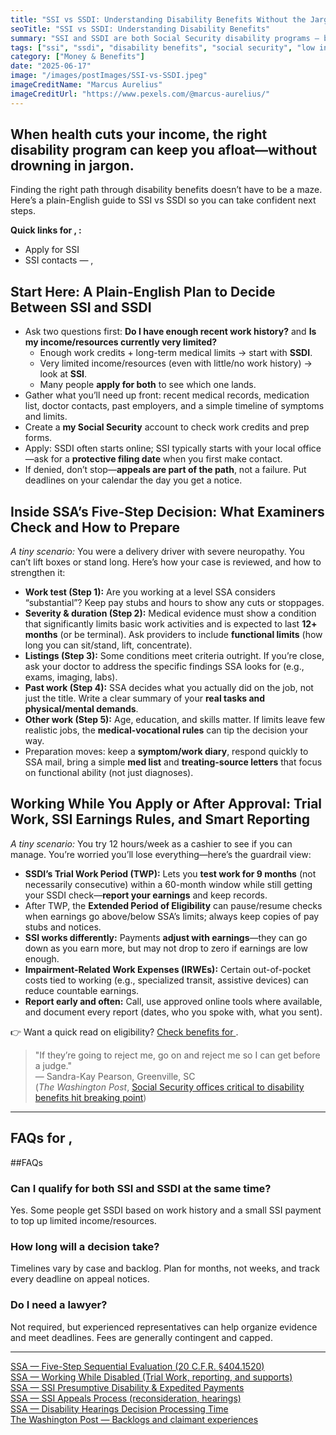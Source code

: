 ```yaml
---
title: "SSI vs SSDI: Understanding Disability Benefits Without the Jargon"
seoTitle: "SSI vs SSDI: Understanding Disability Benefits"
summary: "SSI and SSDI are both Social Security disability programs — but they serve different people and have different rules. This guide breaks down the key differences and helps you figure out which one you may qualify for."
tags: ["ssi", "ssdi", "disability benefits", "social security", "low income"]
category: ["Money & Benefits"]
date: "2025-06-17"
image: "/images/postImages/SSI-vs-SSDI.jpeg"
imageCreditName: "Marcus Aurelius"
imageCreditUrl: "https://www.pexels.com/@marcus-aurelius/"
---
```


## When health cuts your income, the right disability program can keep you afloat—without drowning in jargon.

Finding the right path through disability benefits doesn’t have to be a maze. Here’s a plain-English guide to SSI vs SSDI so you can take confident next steps.

<BenefitsCtaBanner focus="ssi" copy="Get monthly cash assistance with SSI if you're elderly, blind, or disabled and have limited income."/>

<IfLocation>
<div className="not-prose my-12 p-4 rounded-xl border-[3px] bg-muted">
  <p className="mb-2"><strong>Quick links for <City/>, <State/>:</strong></p>
  <ul className="list-disc ml-5 space-y-1">
    <li><ResourceLink name="ssi">Apply for SSI</ResourceLink></li>
    <li><ResourceLink name="ssi" field="contact">SSI contacts<IfLocation> — <City/>, <State/></IfLocation></ResourceLink></li>
  </ul>
</div>
</IfLocation>

## Start Here: A Plain-English Plan to Decide Between SSI and SSDI

- Ask two questions first: **Do I have enough recent work history?** and **Is my income/resources currently very limited?**  
  - Enough work credits + long-term medical limits → start with **SSDI**.  
  - Very limited income/resources (even with little/no work history) → look at **SSI**.  
  - Many people **apply for both** to see which one lands.
- Gather what you’ll need up front: recent medical records, medication list, doctor contacts, past employers, and a simple timeline of symptoms and limits.
- Create a **my Social Security** account to check work credits and prep forms.  
- Apply: SSDI often starts online; SSI typically starts with your local office—ask for a **protective filing date** when you first make contact.
- If denied, don’t stop—**appeals are part of the path**, not a failure. Put deadlines on your calendar the day you get a notice.

## Inside SSA’s Five-Step Decision: What Examiners Check and How to Prepare

_A tiny scenario:_ You were a delivery driver with severe neuropathy. You can’t lift boxes or stand long. Here’s how your case is reviewed, and how to strengthen it:

- **Work test (Step 1):** Are you working at a level SSA considers “substantial”? Keep pay stubs and hours to show any cuts or stoppages.
- **Severity & duration (Step 2):** Medical evidence must show a condition that significantly limits basic work activities and is expected to last **12+ months** (or be terminal). Ask providers to include **functional limits** (how long you can sit/stand, lift, concentrate).
- **Listings (Step 3):** Some conditions meet criteria outright. If you’re close, ask your doctor to address the specific findings SSA looks for (e.g., exams, imaging, labs).
- **Past work (Step 4):** SSA decides what you actually did on the job, not just the title. Write a clear summary of your **real tasks and physical/mental demands**.
- **Other work (Step 5):** Age, education, and skills matter. If limits leave few realistic jobs, the **medical-vocational rules** can tip the decision your way.
- Preparation moves: keep a **symptom/work diary**, respond quickly to SSA mail, bring a simple **med list** and **treating-source letters** that focus on functional ability (not just diagnoses).

## Working While You Apply or After Approval: Trial Work, SSI Earnings Rules, and Smart Reporting

_A tiny scenario:_ You try 12 hours/week as a cashier to see if you can manage. You’re worried you’ll lose everything—here’s the guardrail view:

- **SSDI’s Trial Work Period (TWP):** Lets you **test work for 9 months** (not necessarily consecutive) within a 60-month window while still getting your SSDI check—**report your earnings** and keep records.
- After TWP, the **Extended Period of Eligibility** can pause/resume checks when earnings go above/below SSA’s limits; always keep copies of pay stubs and notices.
- **SSI works differently:** Payments **adjust with earnings**—they can go down as you earn more, but may not drop to zero if earnings are low enough.
- **Impairment-Related Work Expenses (IRWEs):** Certain out-of-pocket costs tied to working (e.g., specialized transit, assistive devices) can reduce countable earnings.
- **Report early and often:** Call, use approved online tools where available, and document every report (dates, who you spoke with, what you sent).

<IfLocation>
<div className="mt-3">👉 Want a quick read on eligibility? <a href="/tools/check-benefits" className="underline">Check benefits for <City/></a>.</div>
</IfLocation>

> "If they’re going to reject me, go on and reject me so I can get before a judge."  
> — Sandra-Kay Pearson, Greenville, SC  
(*The Washington Post*, [Social Security offices critical to disability benefits hit breaking point](https://www.washingtonpost.com/politics/2022/12/05/social-security-disability-benefit-offices-backlog-breaking-point/))

---

<IfLocation>
  <h2>FAQs for <City/>, <State/></h2>
  <ResourceLink name="ssi" field="faqs" />
</IfLocation>

<IfNoLocation>
##FAQs 

### Can I qualify for both SSI and SSDI at the same time?
Yes. Some people get SSDI based on work history and a small SSI payment to top up limited income/resources.

### How long will a decision take?
Timelines vary by case and backlog. Plan for months, not weeks, and track every deadline on appeal notices.

### Do I need a lawyer?
Not required, but experienced representatives can help organize evidence and meet deadlines. Fees are generally contingent and capped.

</IfNoLocation>

---

<div className="references">
<a href="https://www.ssa.gov/OP_Home/cfr20/404/404-1520.htm" target="_blank" rel="noopener noreferrer">SSA — Five-Step Sequential Evaluation (20 C.F.R. §404.1520)</a><br />
<a href="https://www.ssa.gov/disability/work" target="_blank" rel="noopener noreferrer">SSA — Working While Disabled (Trial Work, reporting, and supports)</a><br />
<a href="https://www.ssa.gov/ssi/text-expedite-ussi.htm" target="_blank" rel="noopener noreferrer">SSA — SSI Presumptive Disability & Expedited Payments</a><br />
<a href="https://www.ssa.gov/ssi/text-appeals-ussi.htm" target="_blank" rel="noopener noreferrer">SSA — SSI Appeals Process (reconsideration, hearings)</a><br />
<a href="https://www.ssa.gov/ssa-performance/disability-appeals-time" target="_blank" rel="noopener noreferrer">SSA — Disability Hearings Decision Processing Time</a><br />
<a href="https://www.washingtonpost.com/politics/2022/12/05/social-security-disability-benefit-offices-backlog-breaking-point/" target="_blank" rel="noopener noreferrer">The Washington Post — Backlogs and claimant experiences</a><br />
</div>